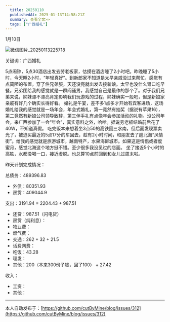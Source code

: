 ```yaml
---
  title: 20250110
  publishedAt: 2025-01-13T14:58:21Z
  summary: 查看全文>>
  tags: ["广西婚礼"]
---
```


1月10日 

![微信图片_20250113225718](https://github.com/user-attachments/assets/34578af1-a94a-4109-95e7-0f0bca0ce445)

关键词：广西婚礼

5点闹钟，5点30酒店出发去劳老板家，估摸在酒店睡了2小时吧。昨晚睡了5小时，今天睡2小时，“年轻真好”。到新郎家不知道是太早亲戚没过来帮忙，感觉有点简陋的布置，穿了件兄弟服，天还没亮就出发去接新娘。太早也没什么胃口吃早餐。兄弟团给我的感觉就是一群闷骚男，我感觉自己是最作的那个了。对于我们兄弟来说，姊妹漂不漂亮肯定影响我们玩游戏的过程，姊妹确实一般吧，但是新娘家亲戚有好几个确实长得好看。
婚礼是午宴，差不多1点多才开始有宾客进场，这场婚礼给我的感觉就是一场年会，年会式婚礼，第一竟然有抽奖（据说有苹果16），第二竟然有新娘公司领导致辞，第三伴手礼有点像年会参加活动的礼物。没公司年会，来广西参加了一会“年会”，真实意料之外，哈哈。据说劳老板结婚前后花了40W，不知道真假。
吃完饭本来想着坐3点50的高铁回三水南，但后面发现票卖光了，被迫买最近的5点17分的车回去，趁有2小时时间，和朋友去了趟北海“风情街”。给我的感觉就是旅游城市，越南特产，水果海鲜城市。如果这是情侣或者度蜜月，感觉北海这个地方挺不错。至少很多我没见过的店面。
坐了接近5个小时的高铁，水都没喝一口，接近虚脱。也总算10点前回到和女儿过周末啦。

昨天计划完成情况：

总债务：489396.83
- 外债：80351.93
- 房贷：409044.9

支出：3191.94 = 2204.43 + 987.51
- 还贷：987.51（闪电贷）
- 房贷（纯利息）：
- 物业费：
- 燃气费：
- 交通：262 + 32 + 21.5 
- 话费网费：
- 吃饭：43.28
- 理发：
- 其他：200（本来300份子钱，回了100） + 27.42

收入：
- 工资：
- 其他：


---
本人自动发布于：[https://github.com/cutByMine/blog/issues/312](https://github.com/cutByMine/blog/issues/312)
